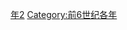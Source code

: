 {{Catnav|頁面分類|历史|歷史時代|年|前6世纪各年}}

{{catmore}}

[[Category:前530年代|年2]]
[[Category:前6世纪各年|Category:前6世纪各年]]